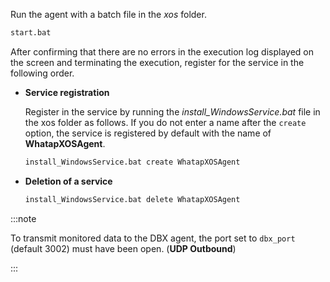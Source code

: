 Run the agent with a batch file in the *xos* folder.

```bash
start.bat
```

After confirming that there are no errors in the execution log displayed on the screen and terminating the execution, register for the service in the following order.

- **Service registration**

  Register in the service by running the *install_WindowsService.bat* file in the xos folder as follows. If you do not enter a name after the `create` option, the service is registered by default with the name of **WhatapXOSAgent**.

  ```bash
  install_WindowsService.bat create WhatapXOSAgent
  ```

- **Deletion of a service**

  ```bash
  install_WindowsService.bat delete WhatapXOSAgent
  ```

:::note

To transmit monitored data to the DBX agent, the port set to `dbx_port` (default 3002) must have been open. (**UDP Outbound**)

:::
